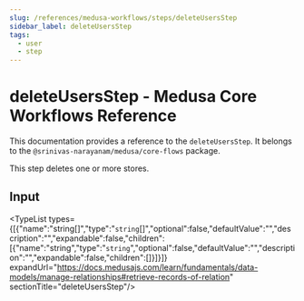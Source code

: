 ```yaml
---
slug: /references/medusa-workflows/steps/deleteUsersStep
sidebar_label: deleteUsersStep
tags:
  - user
  - step
---
```



# deleteUsersStep - Medusa Core Workflows Reference

This documentation provides a reference to the `deleteUsersStep`. It belongs to the `@srinivas-narayanam/medusa/core-flows` package.

This step deletes one or more stores.

## Input

<TypeList types={[{"name":"string[]","type":"`string`[]","optional":false,"defaultValue":"","description":"","expandable":false,"children":[{"name":"string","type":"`string`","optional":false,"defaultValue":"","description":"","expandable":false,"children":[]}]}]} expandUrl="https://docs.medusajs.com/learn/fundamentals/data-models/manage-relationships#retrieve-records-of-relation" sectionTitle="deleteUsersStep"/>
